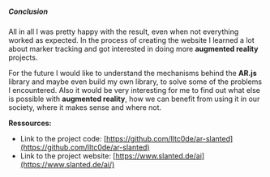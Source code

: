 ##### Conclusion

All in all I was pretty happy with the result, even when not everything worked as expected.
In the process of creating the website I learned a lot about marker tracking and got interested in doing
more **augmented reality** projects.

For the future I would like to understand the mechanisms behind the **AR.js** library and maybe even
build my own library, to solve some of the problems I encountered.
Also it would be very interesting for me to find out what else is possible with **augmented reality**,
how we can benefit from using it in our society, where it makes sense and where not.

**Ressources:**

- Link to the project code: [https://github.com/lItc0de/ar-slanted](https://github.com/lItc0de/ar-slanted)
- Link to the project website: [https://www.slanted.de/ai](https://www.slanted.de/ai/)
